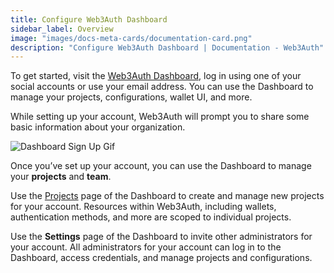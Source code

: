 ```yaml
---
title: Configure Web3Auth Dashboard
sidebar_label: Overview
image: "images/docs-meta-cards/documentation-card.png"
description: "Configure Web3Auth Dashboard | Documentation - Web3Auth"
---
```



To get started, visit the [Web3Auth Dashboard](https://dashboard.web3auth.io), log in using one of
your social accounts or use your email address. You can use the Dashboard to manage your projects,
configurations, wallet UI, and more.

While setting up your account, Web3Auth will prompt you to share some basic information about your
organization.

<div style={{ flexBasis: "300px", flexGrow: "1", textAlign: "center" }}>
  <img
    src={DashboardSignUpPage}
    style={{ alignSelf: "center", maxWidth: "100%" }}
    alt="Dashboard Sign Up Gif"
  />
</div>

Once you’ve set up your account, you can use the Dashboard to manage your **projects** and **team**.

Use the [Projects](https://dashboard.web3auth.io/organization) page of the Dashboard to create and
manage new projects for your account. Resources within Web3Auth, including wallets, authentication
methods, and more are scoped to individual projects.

Use the **Settings** page of the Dashboard to invite other administrators for your account. All
administrators for your account can log in to the Dashboard, access credentials, and manage projects
and configurations.
